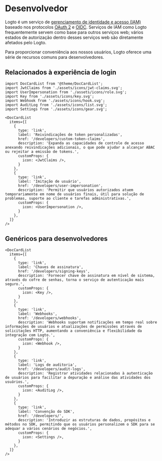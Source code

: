 # Desenvolvedor

Logto é um serviço de [gerenciamento de identidade e acesso (IAM)](https://auth.wiki/iam) baseado nos protocolos [OAuth 2](https://auth.wiki/oauth-2.0) e [OIDC](https://auth.wiki/openid-connect). Serviços de IAM como Logto frequentemente servem como base para outros serviços web; vários estados de autorização dentro desses serviços web são diretamente afetados pelo Logto.

Para proporcionar conveniência aos nossos usuários, Logto oferece uma série de recursos comuns para desenvolvedores.

## Relacionados à experiência de login

```mdx-code-block
import DocCardList from '@theme/DocCardList';
import JwtClaims from './assets/icons/jwt-claims.svg';
import UserImpersonation from './assets/icons/role.svg';
import Key from './assets/icons/key.svg';
import Webhook from './assets/icons/hook.svg';
import AuditLog from './assets/icons/list.svg';
import Settings from './assets/icons/gear.svg';

<DocCardList
  items={[
    {
      type: 'link',
      label: 'Reivindicações de token personalizadas',
      href: '/developers/custom-token-claims',
      description: 'Expanda as capacidades de controle de acesso anexando reivindicações adicionais, o que pode ajudar a alcançar ABAC ou rejeitar a emissão de tokens.',
      customProps: {
        icon: <JwtClaims />,
      }
    },
    {
      type: 'link',
      label: 'Imitação de usuário',
      href: '/developers/user-impersonation',
      description: 'Permitir que usuários autorizados atuem temporariamente em nome de usuários finais, útil para solução de problemas, suporte ao cliente e tarefas administrativas.',
      customProps: {
        icon: <UserImpersonation />,
      }
    },
  ]}
/>
```

## Genéricos para desenvolvedores

```mdx-code-block
<DocCardList
  items={[
    {
      type: 'link',
      label: 'Chaves de assinatura',
      href: '/developers/signing-keys',
      description: 'Fornecer chave de assinatura em nível de sistema, através do cofre de senhas, torna o serviço de autenticação mais seguro.',
      customProps: {
        icon: <Key />,
      }
    },
    {
      type: 'link',
      label: 'Webhooks',
      href: '/developers/webhooks',
      description: 'Webhooks suportam notificações em tempo real sobre informações de usuários e atualizações de permissões através de solicitações HTTP, aumentando a conveniência e flexibilidade da integração com Logto.',
      customProps: {
        icon: <Webhook />,
      }
    },
    {
      type: 'link',
      label: 'Logs de auditoria',
      href: '/developers/audit-logs',
      description: 'Registrar atividades relacionadas à autenticação de usuários para facilitar a depuração e análise das atividades dos usuários.',
      customProps: {
        icon: <AuditLog />,
      }
    },
    {
      type: 'link',
      label: 'Convenção do SDK',
      href: '/developers/',
      description: 'Introduzir as estruturas de dados, propósitos e métodos no SDK, permitindo que os usuários personalizem o SDK para se adequar a vários cenários de negócios.',
      customProps: {
        icon: <Settings />,
      }
    },
  ]}
/>
```
